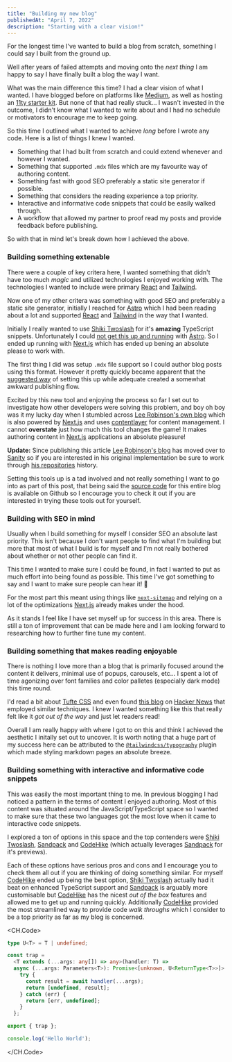 ```yaml
---
title: "Building my new blog"
publishedAt: "April 7, 2022"
description: "Starting with a clear vision!"
---
```


For the longest time I've wanted to build a blog from scratch, something I could say I built from the ground up.

Well after years of failed attempts and moving onto the _next thing_ I am happy to say I have finally built a blog the way I want.

What was the main difference this time? I had a clear vision of what I wanted. I have blogged before on platforms like [Medium](https://medium.com/@crashybang/about), as well as hosting an [11ty starter kit](https://github.com/chopfitzroy/chopfitzroy.dev). But none of that had really stuck... I wasn't invested in the outcome, I didn't know what I wanted to write about and I had no schedule or motivators to encourage me to keep going.

So this time I outlined what I wanted to achieve _long_ before I wrote any code. Here is a list of things I knew I wanted.

- Something that I had built from scratch and could extend whenever and however I wanted.
- Something that supported `.mdx` files which are my favourite way of authoring content.
- Something fast with good SEO preferably a static site generator if possible.
- Something that considers the reading experience a top priority.
- Interactive and informative code snippets that could be easily walked through.
- A workflow that allowed my partner to proof read my posts and provide feedback before publishing.

So with that in mind let's break down how I achieved the above.

### Building something extenable

There were a couple of key critera here, I wanted something that didn't have too much _magic_ and utilized technologies I enjoyed working with. The technologies I wanted to include were primary [React](https://beta.reactjs.org/) and [Tailwind](https://tailwindcss.com/).

Now one of my other critera was something with good SEO and preferably a static site generator, initially I reached for [Astro]() which I had been reading about a lot and supported [React](https://beta.reactjs.org/) and [Tailwind](https://tailwindcss.com/) in the way that I wanted.

Initially I really wanted to use [Shiki Twoslash](https://shikijs.github.io/twoslash/) for it's **amazing** TypeScript snippets. Unfortunately I could [not  get this up and running](https://github.com/shikijs/twoslash/issues/148) with [Astro](https://astro.build/). So I ended up running with [Next.js](https://nextjs.org/) which has ended up bening an absolute please to work with.

The first thing I did was setup `.mdx` file support so I could author blog posts using this format. However it pretty quickly became apparent that the [suggested way](https://nextjs.org/docs/advanced-features/using-mdx) of setting this up while adequate created a somewhat awkward publishing flow.

Excited by this new tool and enjoying the process so far I set out to investigate how other developers were solving this problem, and boy oh boy was it my lucky day when I stumbled across [Lee Robinson's own blog](https://leerob.io/) which is also powered by [Next.js](https://nextjs.org/) and uses [contentlayer](https://www.contentlayer.dev/) for content management. I cannot **overstate** just how much this tool changes the game! It makes authoring content in [Next.js](https://nextjs.org/) applications an absolute pleasure!

**Update:** Since publishing this article [Lee Robinson's blog](https://leerob.io/) has moved over to [Sanity](https://www.sanity.io/) so if you are interested in his original implementation be sure to work through [his repositories](https://github.com/leerob/leerob.io) history.

Setting this tools up is a tad involved and not really something I want to go into as part of this post, that being said the [source code](https://github.com/chopfitzroy/me) for this entire blog is available on Github so I encourage you to check it out if you are interested in trying these tools out for yourself.

### Building with SEO in mind

Usually when I build something for myself I consider SEO an absolute last priority. This isn't because I don't want people to find what I'm building but more that most of what I build is for myself and I'm not really bothered about whether or not other people can find it.

This time I wanted to make sure I could be found, in fact I wanted to put as much effort into being found as possible. This time I've got something to say and I want to make sure people can hear it! 📣 

For the most part this meant using things like [`next-sitemap`](https://github.com/iamvishnusankar/next-sitemap) and relying on a lot of the optimizations [Next.js]() already makes under the hood.

As it stands I feel like I have set myself up for success in this area. There is still a ton of improvement that can be made here and I am looking forward to researching how to further fine tune my content.

### Building something that makes reading enjoyable

There is nothing I love more than a blog that is primarily focused around the content it delivers, minimal use of popups, carousels, etc... I spent a lot of time agonizing over font families and color palletes (especially dark mode) this time round.

I'd read a bit about [Tufte CSS](https://edwardtufte.github.io/tufte-css/) and even found [this blog](https://lawler.io/) on [Hacker News](https://news.ycombinator.com/news) that employed similar techniques. I knew I wanted something like this that really felt like it _got out of the way_ and just let readers read!

Overall I am really happy with where I got to on this and think I achieved the aesthetic I initally set out to uncover. It is worth noting that a huge part of my success here can be attributed to the [`@tailwindcss/typography`](https://tailwindcss.com/docs/typography-plugin) plugin which made styling markdown pages an absolute breeze.

### Building something with interactive and informative code snippets

This was easily the most important thing to me. In previous blogging I had noticed a pattern in the terms of content I enjoyed authoring. Most of this content was situated around the JavaScript/TypeScript space so I wanted to make sure that these two languages got the most love when it came to interactive code snippets.

I explored a ton of options in this space and the top contenders were [Shiki Twoslash](https://shikijs.github.io/twoslash/), [Sandpack](https://sandpack.codesandbox.io/) and [CodeHike](https://codehike.org/) (which actually leverages [Sandpack](https://sandpack.codesandbox.io/) for it's previews).

Each of these options have serious pros and cons and I encourage you to check them all out if you are thinking of doing something similar. For myself [CodeHike](https://codehike.org/) ended up being the best option, [Shiki Twoslash](https://shikijs.github.io/twoslash/) actually had it beat on enhanced TypeScript support and [Sandpack](https://sandpack.codesandbox.io/) is arguably more customisable but [CodeHike](https://codehike.org/) has the nicest _out of the box_ features and allowed me to get up and running quickly. Additionally [CodeHike](https://codehike.org/) provided the most streamlined way to provide code _walk throughs_ which I consider to be a top priority as far as my blog is concerned.

<CH.Code>

```ts one.ts
type U<T> = T | undefined;

const trap =
  <T extends (...args: any[]) => any>(handler: T) =>
  async (...args: Parameters<T>): Promise<[unknown, U<ReturnType<T>>]> => {
    try {
      const result = await handler(...args);
      return [undefined, result];
    } catch (err) {
      return [err, undefined];
    }
  };

export { trap };
```

```ts two.ts
console.log('Hello World');
```

</CH.Code>
